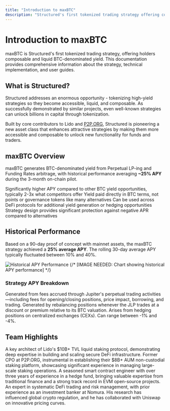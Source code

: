 ```yaml
---
title: "Introduction to maxBTC"
description: "Structured's first tokenized trading strategy offering composable and liquid BTC-denominated yield"
---
```


# Introduction to maxBTC

maxBTC is Structured's first tokenized trading strategy, offering holders composable and liquid BTC-denominated yield. This documentation provides comprehensive information about the strategy, technical implementation, and user guides.

## What is Structured?

Structured addresses an enormous opportunity - tokenizing high-yield strategies so they become accessible, liquid, and composable. As successfully demonstrated by similar projects, even well-known strategies can unlock billions in capital through tokenization.

Built by core contributors to Lido and [P2P.ORG](http://p2p.org/), Structured is pioneering a new asset class that enhances attractive strategies by making them more accessible and composable to unlock new functionality for funds and traders.

## maxBTC Overview

<Card title="Key Strategy Benefits" className="w-full mb-4">
  <p className="mb-4">maxBTC generates BTC-denominated yield from Perpetual LP-ing and Funding Rates arbitrage, with historical performance averaging <strong>~25% APY</strong> during the 3-month on-chain pilot.</p>
</Card>

<CardGroup cols={2} className="mb-6">
  <Card title="Higher APY" icon="arrow-trend-up">
    Significantly higher APY compared to other BTC yield opportunities, typically 2-3x what competitors offer
  </Card>
  <Card title="Native BTC Yield" icon="bitcoin-sign">
    Yield paid directly in BTC terms, not points or governance tokens like many alternatives
  </Card>
  <Card title="DeFi Composability" icon="puzzle-piece">
    Can be used across DeFi protocols for additional yield generation or hedging opportunities
  </Card>
  <Card title="Lower Risk" icon="shield-halved">
    Strategy design provides significant protection against negative APR compared to alternatives
  </Card>
</CardGroup>

## Historical Performance

Based on a 90-day proof of concept with mainnet assets, the maxBTC strategy achieved a **25% average APY**. The rolling 30-day average APY typically fluctuated between 10% and 40%.

<Frame className="w-full">
  <img src="/images/historical-performance.png" alt="Historical APY Performance" />
  {/* [IMAGE NEEDED: Chart showing historical APY performance] */}
</Frame>

### Strategy APY Breakdown

<CardGroup cols={1} className="w-full">
  <Card title="JLP APY" icon="chart-line">
    Generated from fees accrued through Jupiter's perpetual trading activities—including fees for opening/closing positions, price impact, borrowing, and trading.
  </Card>
  
  <Card title="Hedging APY" icon="shield-halved">
    Generated by rebalancing positions whenever the JLP trades at a discount or premium relative to its BTC valuation.
  </Card>
  
  <Card title="Funding Rate Cost" icon="money-bill-trend-up">
    Arises from hedging positions on centralized exchanges (CEXs). Can range between -1% and -4%.
  </Card>
</CardGroup>

## Team Highlights

<CardGroup cols={2}>
  <Card title="Kai Tiurin" icon="user">
    A key architect of Lido's $10B+ TVL liquid staking protocol, demonstrating deep expertise in building and scaling secure DeFi infrastructure.
  </Card>
  <Card title="Mitya Argunov" icon="user">
    Former CPO at P2P.ORG, instrumental in establishing their $8B+ AUM non-custodial staking platform, showcasing significant experience in managing large-scale staking operations.
  </Card>
  <Card title="Francesco Filippo Tandoi" icon="user">
    A seasoned smart contract engineer with over three years of experience in a hedge fund, bringing valuable expertise from traditional finance and a strong track record in EVM open-source projects.
  </Card>
  <Card title="Jatin Bedi" icon="user">
    An expert in systematic DeFi trading and risk management, with prior experience as an investment banker at Nomura. His research has influenced global crypto regulation, and he has collaborated with Uniswap on innovative pricing curves.
  </Card>
</CardGroup>
